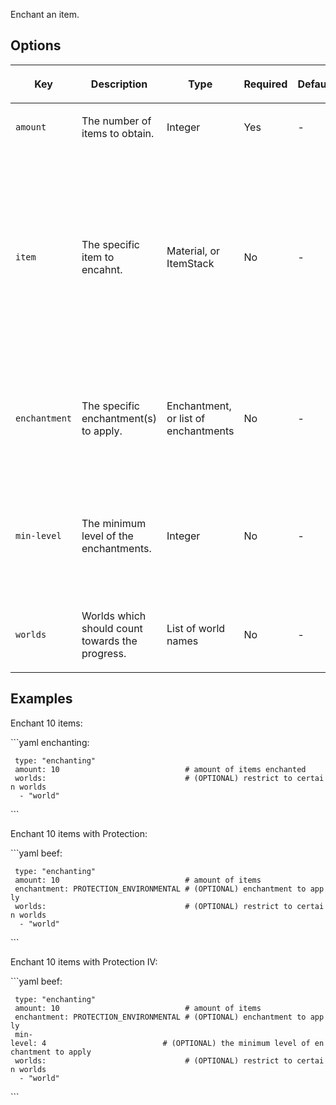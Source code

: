 Enchant an item.

== Options ==
{|
|-
! Key
! Description
! Type
! Required
! Default
! Notes
|-
| <code>amount</code>
| The number of items to obtain.
| Integer
| Yes
| -
| -
|-
| <code>item</code>
| The specific item to encahnt.
| Material, or ItemStack
| No
| -
| Accepts standard [[defining items|item definition]]. Please see [https://hub.spigotmc.org/javadocs/bukkit/org/bukkit/Material.html this list] (1.13+) or [https://helpch.at/docs/1.12.2/org/bukkit/Material.html this list] (1.8-1.12) for material names. If no item is specified, then any item can be enchanted.
|-
| <code>enchantment</code>
| The specific enchantment(s) to apply.
| Enchantment, or list of enchantments
| No
| -
| If no enchantments are specified, then any enchantment can be applied.
|-
| <code>min-level</code>
| The minimum level of the enchantments.
| Integer
| No
| -
| If no minimum level is specified, then any enchantment of any level can be applied.
|-
| <code>worlds</code>
| Worlds which should count towards the progress.
| List of world names
| No
| -
| -
|}

== Examples ==
Enchant 10 items:

```yaml
enchanting:
  type: "enchanting"
  amount: 10                            # amount of items enchanted
  worlds:                               # (OPTIONAL) restrict to certain worlds
   - "world"
```

Enchant 10 items with Protection:

```yaml
beef:
  type: "enchanting"
  amount: 10                            # amount of items 
  enchantment: PROTECTION_ENVIRONMENTAL # (OPTIONAL) enchantment to apply
  worlds:                               # (OPTIONAL) restrict to certain worlds
   - "world"
```

Enchant 10 items with Protection IV:

```yaml
beef:
  type: "enchanting"
  amount: 10                            # amount of items 
  enchantment: PROTECTION_ENVIRONMENTAL # (OPTIONAL) enchantment to apply
  min-level: 4                          # (OPTIONAL) the minimum level of enchantment to apply
  worlds:                               # (OPTIONAL) restrict to certain worlds
   - "world"
```
